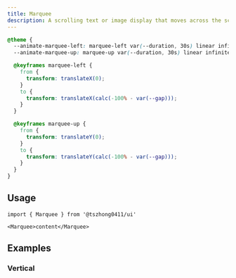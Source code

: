 ```yaml
---
title: Marquee
description: A scrolling text or image display that moves across the screen.
---
```


<ComponentPreview name='marquee/marquee' />

```css title='app/globals.css'
@theme {
  --animate-marquee-left: marquee-left var(--duration, 30s) linear infinite;
  --animate-marquee-up: marquee-up var(--duration, 30s) linear infinite;

  @keyframes marquee-left {
    from {
      transform: translateX(0);
    }
    to {
      transform: translateX(calc(-100% - var(--gap)));
    }
  }

  @keyframes marquee-up {
    from {
      transform: translateY(0);
    }
    to {
      transform: translateY(calc(-100% - var(--gap)));
    }
  }
}
```

## Usage

```tsx
import { Marquee } from '@tszhong0411/ui'
```

```tsx
<Marquee>content</Marquee>
```

## Examples

### Vertical

<ComponentPreview name='marquee/vertical' />
